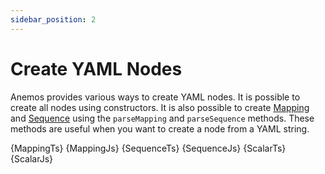 ```yaml
---
sidebar_position: 2
---
```




# Create YAML Nodes

Anemos provides various ways to create YAML nodes. It is possible to create all nodes using constructors.
It is also possible to create [Mapping](/docs/reference/yaml-manipulation/yaml-basics#mapping) and
[Sequence](/docs/reference/yaml-manipulation/yaml-basics#sequence) using the `parseMapping` and `parseSequence`
methods. These methods are useful when you want to create a node from a YAML string.

<Tabs groupId='language'>
  <TabItem value="typescript" label="TypeScript">
    <CodeBlock language="typescript" title="mapping.ts" showLineNumbers>
        {MappingTs}
    </CodeBlock>
  </TabItem>

  <TabItem value="javascript" label="JavaScript">
    <CodeBlock language="javascript" title="mapping.js" showLineNumbers>
        {MappingJs}
    </CodeBlock>
  </TabItem>
</Tabs>

<Tabs groupId='language'>
  <TabItem value="typescript" label="TypeScript">
    <CodeBlock language="typescript" title="sequence.ts" showLineNumbers>
        {SequenceTs}
    </CodeBlock>
  </TabItem>

  <TabItem value="javascript" label="JavaScript">
    <CodeBlock language="javascript" title="sequence.js" showLineNumbers>
        {SequenceJs}
    </CodeBlock>
  </TabItem>
</Tabs>

<Tabs groupId='language'>
  <TabItem value="typescript" label="TypeScript">
    <CodeBlock language="typescript" title="scalar.ts" showLineNumbers>
        {ScalarTs}
    </CodeBlock>
  </TabItem>

  <TabItem value="javascript" label="JavaScript">
    <CodeBlock language="javascript" title="scalar.js" showLineNumbers>
        {ScalarJs}
    </CodeBlock>
  </TabItem>
</Tabs>